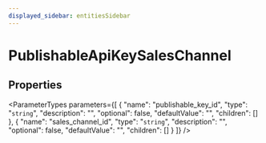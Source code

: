 ```yaml
---
displayed_sidebar: entitiesSidebar
---
```



# PublishableApiKeySalesChannel

## Properties

<ParameterTypes parameters={[
  {
    "name": "publishable_key_id",
    "type": "`string`",
    "description": "",
    "optional": false,
    "defaultValue": "",
    "children": []
  },
  {
    "name": "sales_channel_id",
    "type": "`string`",
    "description": "",
    "optional": false,
    "defaultValue": "",
    "children": []
  }
]} />
